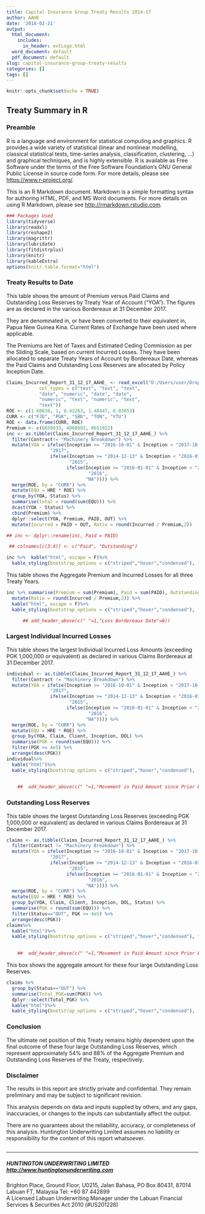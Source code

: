 ```yaml
---
title: Capital Insurance Group Treaty Results 2014-17
author: AAHE
date: '2018-02-21'
output:
  html_document:
    includes:
      in_header: extLogo.html
  word_document: default
  pdf_document: default
slug: capital-insurance-group-treaty-results
categories: []
tags: []
---
```

```r
knitr::opts_chunk$set(echo = TRUE)
```
## Treaty Summary in R

### Preamble

R is a language and environment for statistical computing and graphics. R provides a wide variety of statistical (linear and nonlinear modelling, classical statistical tests, time-series analysis, classification, clustering, …) and graphical techniques, and is highly extensible. R is available as Free Software under the terms of the Free Software Foundation’s GNU General Public License in source code form. For more details, please see <https://www.r-project.org/>.

This is an R Markdown document. Markdown is a simple formatting syntax for authoring HTML, PDF, and MS Word documents. For more details on using R Markdown, please see <http://rmarkdown.rstudio.com>.


```r
### Packages Used
library(tidyverse)
library(readxl)
library(reshape2)
library(magrittr)
library(lubridate)
library(fitdistrplus)
library(knitr)
library(kableExtra)
options(knitr.table.format="html")
```

### Treaty Results to Date
This table shows the amount of Premium  versus Paid Claims and Outstanding Loss Reserves by Treaty Year of Account ("YOA").  The figures are as declared in the various Bordereaux at 31 December 2017.  

They are denominated in, or have been converted to their equivalent in, Papua New Guinea Kina.  Current Rates of Exchange have been used where applicable.

The Premiums are Net of Taxes and Estimated Ceding Commission as per the Sliding Scale, based on current Incurred Losses.  They have been allocated to separate Treaty Years of Account by Bordereaux Date, whereas the Paid Claims and Outstanding Loss Reserves are allocated by Policy Inception  Date.

```r
Claims_Incurred_Report_31_12_17_AAHE_ <- read_excel("D:/Users/user/Dropbox/AIH Underwriting/Hannover Re/Capital General/Accounts/Reports @ 311217/Claims_Incurred_Report_@_31.12.17_(AAHE).xlsx", 
            col_types = c("text", "text", "text", 
            "date", "numeric", "date", "date", 
            "numeric", "text", "numeric", "text", 
            "text"))
ROE <- c(1.60838, 1, 0.42263, 1.48447, 0.03053)
CURR <- c("FJD", "PGK", "SBD", "TON", "VTU")
ROE <- data.frame(CURR, ROE)
Premium <- c(6659833, 4068693, 8651922)
inc <- as.tibble(Claims_Incurred_Report_31_12_17_AAHE_) %>% 
  filter(Contract!= "Machinery Breakdown") %>%
  mutate(YOA = ifelse(Inception >= "2016-10-01" & Inception < "2017-10-01", 
                "2017", 
                ifelse(Inception >= "2014-12-13" & Inception < "2016-01-01",
                       "2015",
                      ifelse(Inception >= "2016-01-01" & Inception < "2016-10-01",
                              "2016", 
                             "NA")))) %>%
  merge(ROE, by = "CURR") %>%
  mutate(EQU = HRE * ROE) %>%
  group_by(YOA, Status) %>%
  summarise(total = round(sum(EQU))) %>%
  dcast(YOA ~ Status) %>%
  cbind(Premium) %>%
  dplyr::select(YOA, Premium, PAID, OUT) %>%
  mutate(Incurred = PAID + OUT, Ratio = round(Incurred / Premium,2)) 

## inc <- dplyr::rename(inc, Paid = PAID)

 ## colnames[c(3:4)] <- c("Paid", "Outstanding")

inc %>%  kable("html", escape = F)%>%
  kable_styling(bootstrap_options = c("striped","hover","condensed"), font_size = 14, full_width = F, position = "left")
```

This table shows the Aggregate Premium and Incurred Losses for all three Treaty Years.

```r
inc %>% summarise(Premium = sum(Premium), Paid = sum(PAID), Outstanding = sum(OUT), Incurred = sum(Incurred)) %>%
  mutate(Ratio = round(Incurred / Premium,2)) %>%
  kable("html", escape = F)%>%
  kable_styling(bootstrap_options = c("striped","hover","condensed"), font_size = 14, full_width = F, position = "left")

      ## add_header_above(c(" "=1,"Loss Bordereaux Date"=8))
```

### Largest Individual Incurred Losses
This table shows the largest Individual Incurred Loss Amounts (exceeding PGK 1,000,000 or equivalent) as declared in various Claims Bordereaux at 31 December 2017.

```r
individual <- as.tibble(Claims_Incurred_Report_31_12_17_AAHE_) %>% 
  filter(Contract != "Machinery Breakdown") %>%
  mutate(YOA = ifelse(Inception >= "2016-10-01" & Inception < "2017-10-01", 
                "2017", 
                ifelse(Inception >= "2014-12-13" & Inception < "2016-01-01",
                       "2015",
                      ifelse(Inception >= "2016-01-01" & Inception < "2016-10-01",
                              "2016", 
                             "NA")))) %>%
  merge(ROE, by = "CURR") %>%
  mutate(EQU = HRE * ROE) %>%
  group_by(YOA, Claim, Client, Inception, DOL) %>%
  summarise(PGK = round(sum(EQU))) %>%
  filter(PGK >= 4e5) %>%
  arrange(desc(PGK)) 
individual%>%
  kable("html")%>%
  kable_styling(bootstrap_options = c("striped","hover","condensed"), font_size = 14, full_width = F, position = "left")
 

    ##  add_header_above(c(" "=1,"Movement in Paid Amount since Prior Bordereau"=7," "=1))


```

### Outstanding Loss Reserves
This table shows the largest Outstanding Loss Reserves (exceeding PGK 1,000,000 or equivalent) as declared in various Claims Bordereaux at 31 December 2017.

```r
claims <- as.tibble(Claims_Incurred_Report_31_12_17_AAHE_) %>% 
  filter(Contract != "Machinery Breakdown") %>%
  mutate(YOA = ifelse(Inception >= "2016-10-01" & Inception < "2017-10-01", 
                "2017", 
                ifelse(Inception >= "2014-12-13" & Inception < "2016-01-01",
                       "2015",
                      ifelse(Inception >= "2016-01-01" & Inception < "2016-10-01",
                              "2016", 
                             "NA")))) %>%
  merge(ROE, by = "CURR") %>%
  mutate(EQU = HRE * ROE) %>%
  group_by(YOA, Claim, Client, Inception, DOL, Status) %>%
  summarise(PGK = round(sum(EQU))) %>%
  filter(Status=="OUT", PGK >= 4e5) %>%
  arrange(desc(PGK)) 
claims%>%
  kable("html")%>%
  kable_styling(bootstrap_options = c("striped","hover","condensed"), font_size = 14, full_width = F, position = "left")
 

    ##  add_header_above(c(" "=1,"Movement in Paid Amount since Prior Bordereau"=7," "=1))


```

This box shows the aggregate amount for these four large Outstanding Loss Reserves. 

```r
claims %>% 
  group_by(Status=="OUT") %>%
  summarise(Total_PGK=sum(PGK)) %>%
  dplyr::select(Total_PGK) %>%
  kable("html")%>%
  kable_styling(bootstrap_options = c("striped","hover","condensed"), font_size = 14, full_width = F, position = "left")
```
### Conclusion
The ultimate net position of this Treaty remains highly dependent upon the final outcome of these four large Outstanding Loss Reserves, which represent approximately 54% and 88% of the Aggregate Premium and Outstanding Loss Reserves of the Treaty, respectively.


### Disclaimer
The results in this report are strictly private and confidential. They remain preliminary and may be subject to significant revision.

This analysis depends on data and inputs supplied by others, and any gaps, inaccuracies, or changes to the inputs can substantially affect the output. 

There are no guarantees about the reliability, accuracy, or completeness of this analysis. Huntington Underwriting Limited assumes no liability or responsibility for the content of this report whatsoever.

```r

```
_________________________________________________________________________________________
##### **HUNTINGTON UNDERWRITING LIMITED**				       <http://www.huntingtonunderwriting.com>  
Brighton Place, Ground Floor, U0215, Jalan Bahasa, PO Box 80431, 87014 Labuan FT, Malaysia   Tel: +60 87 442899  
A Licensed Labuan Underwriting Manager under the Labuan Financial Services & Securities Act 2010 (#US201226)


 
